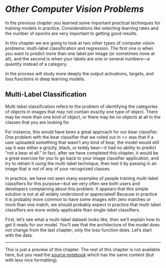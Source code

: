 # *Other Computer Vision Problems*  {#sec-multicat}

In the previous chapter you learned some important practical techniques for training models in practice. Considerations like selecting learning rates and the number of epochs are very important to getting good results.

In this chapter we are going to look at two other types of computer vision problems: multi-label classification and regression. The first one is when you want to predict more than one label per image (or sometimes none at all), and the second is when your labels are one or several numbers—a quantity instead of a category.

In the process will study more deeply the output activations, targets, and loss functions in deep learning models.

## Multi-Label Classification

Multi-label classification refers to the problem of identifying the categories of objects in images that may not contain exactly one type of object. There may be more than one kind of object, or there may be no objects at all in the classes that you are looking for.

For instance, this would have been a great approach for our bear classifier. One problem with the bear classifier that we rolled out in <<chapter_production>> was that if a user uploaded something that wasn't any kind of bear, the model would still say it was either a grizzly, black, or teddy bear—it had no ability to predict "not a bear at all." In fact, after we have completed this chapter, it would be a great exercise for you to go back to your image classifier application, and try to retrain it using the multi-label technique, then test it by passing in an image that is not of any of your recognized classes.

In practice, we have not seen many examples of people training multi-label classifiers for this purpose—but we very often see both users and developers complaining about this problem. It appears that this simple solution is not at all widely understood or appreciated! Because in practice it is probably more common to have some images with zero matches or more than one match, we should probably expect in practice that multi-label classifiers are more widely applicable than single-label classifiers.

First, let's see what a multi-label dataset looks like, then we'll explain how to get it ready for our model. You'll see that the architecture of the model does not change from the last chapter; only the loss function does. Let's start with the data.

---

This is just a preview of this chapter. The rest of this chapter is not available here, but you read the [source notebook](https://github.com/fastai/fastbook/) which has the same content (but with less nice formatting).

